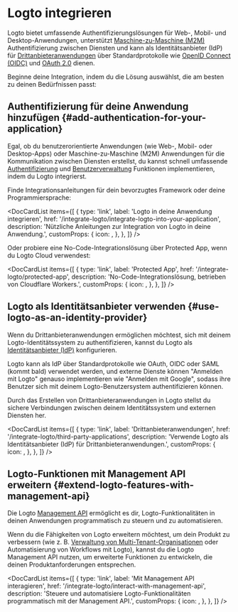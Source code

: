 
# Logto integrieren

Logto bietet umfassende Authentifizierungslösungen für Web-, Mobil- und Desktop-Anwendungen, unterstützt [Maschine-zu-Maschine (M2M)](/quick-starts/m2m) Authentifizierung zwischen Diensten und kann als Identitätsanbieter (IdP) für [Drittanbieteranwendungen](/integrate-logto/third-party-applications) über Standardprotokolle wie [OpenID Connect (OIDC)](https://auth.wiki/openid-connect) und [OAuth 2.0](https://auth.wiki/oauth-2.0) dienen.

Beginne deine Integration, indem du die Lösung auswählst, die am besten zu deinen Bedürfnissen passt:

## Authentifizierung für deine Anwendung hinzufügen \{#add-authentication-for-your-application}

Egal, ob du benutzerorientierte Anwendungen (wie Web-, Mobil- oder Desktop-Apps) oder Maschine-zu-Maschine (M2M) Anwendungen für die Kommunikation zwischen Diensten erstellst, du kannst schnell umfassende [Authentifizierung](/end-user-flows) und [Benutzerverwaltung](/user-management) Funktionen implementieren, indem du Logto integrierst.

Finde Integrationsanleitungen für dein bevorzugtes Framework oder deine Programmiersprache:

<DocCardList
  items={[
    {
      type: 'link',
      label: 'Logto in deine Anwendung integrieren',
      href: '/integrate-logto/integrate-logto-into-your-application',
      description: 'Nützliche Anleitungen zur Integration von Logto in deine Anwendung.',
      customProps: {
        icon: <GuidesIcon />,
      },
    },
  ]}
/>

Oder probiere eine No-Code-Integrationslösung über Protected App, wenn du Logto Cloud verwendest:

<DocCardList
  items={[
    {
      type: 'link',
      label: 'Protected App',
      href: '/integrate-logto/protected-app',
      description: 'No-Code-Integrationslösung, betrieben von Cloudflare Workers.',
      customProps: {
        icon: <ProtectedAppIcon />,
      },
    },
  ]}
/>

## Logto als Identitätsanbieter verwenden \{#use-logto-as-an-identity-provider}

Wenn du Drittanbieteranwendungen ermöglichen möchtest, sich mit deinem Logto-Identitätssystem zu authentifizieren, kannst du Logto als [Identitätsanbieter (IdP)](https://auth.wiki/identity-provider) konfigurieren.

Logto kann als IdP über Standardprotokolle wie OAuth, OIDC oder SAML (kommt bald) verwendet werden, und externe Dienste können "Anmelden mit Logto" genauso implementieren wie "Anmelden mit Google", sodass ihre Benutzer sich mit deinem Logto-Benutzersystem authentifizieren können.

Durch das Erstellen von Drittanbieteranwendungen in Logto stellst du sichere Verbindungen zwischen deinem Identitätssystem und externen Diensten her.

<DocCardList
  items={[
    {
      type: 'link',
      label: 'Drittanbieteranwendungen',
      href: '/integrate-logto/third-party-applications',
      description: 'Verwende Logto als Identitätsanbieter (IdP) für Drittanbieteranwendungen.',
      customProps: {
        icon: <IntegrateIcon width={20} height={20} />,
      },
    },
  ]}
/>

## Logto-Funktionen mit Management API erweitern \{#extend-logto-features-with-management-api}

Die Logto [Management API](https://openapi.logto.io/) ermöglicht es dir, Logto-Funktionalitäten in deinen Anwendungen programmatisch zu steuern und zu automatisieren.

Wenn du die Fähigkeiten von Logto erweitern möchtest, um dein Produkt zu verbessern (wie z. B. [Verwaltung von Multi-Tenant-Organisationen](/organizations) oder Automatisierung von Workflows mit Logto), kannst du die Logto Management API nutzen, um erweiterte Funktionen zu entwickeln, die deinen Produktanforderungen entsprechen.

<DocCardList
  items={[
    {
      type: 'link',
      label: 'Mit Management API interagieren',
      href: '/integrate-logto/interact-with-management-api',
      description:
        'Steuere und automatisiere Logto-Funktionalitäten programmatisch mit der Management API.',
      customProps: {
        icon: <CloudConnectionIcon />,
      },
    },
  ]}
/>

